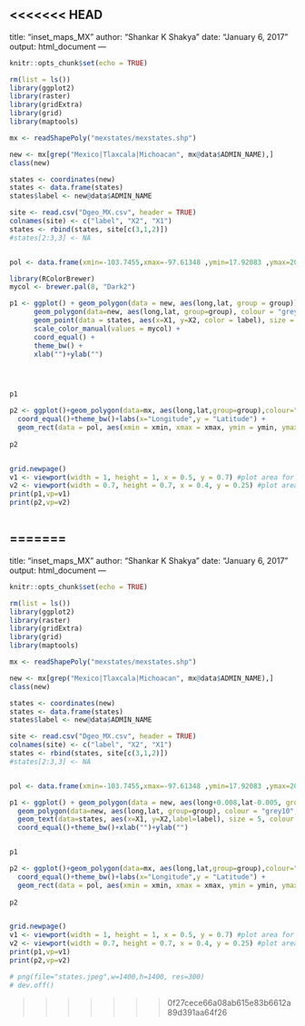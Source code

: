 <<<<<<< HEAD
---
title: "inset_maps_MX"
author: "Shankar K Shakya"
date: "January 6, 2017"
output: html_document
---

```r
knitr::opts_chunk$set(echo = TRUE)
```


```r

rm(list = ls())
library(ggplot2)
library(raster)
library(gridExtra)
library(grid)
library(maptools)

mx <- readShapePoly("mexstates/mexstates.shp")

new <- mx[grep("Mexico|Tlaxcala|Michoacan", mx@data$ADMIN_NAME),]
class(new)

states <- coordinates(new)
states <- data.frame(states)
states$label <- new@data$ADMIN_NAME

site <- read.csv("Dgeo_MX.csv", header = TRUE)
colnames(site) <- c("label", "X2", "X1")
states <- rbind(states, site[c(3,1,2)])
#states[2:3,3] <- NA


pol <- data.frame(xmin=-103.7455,xmax=-97.61348 ,ymin=17.92083 ,ymax=20.39417)

library(RColorBrewer)
mycol <- brewer.pal(8, "Dark2")

p1 <- ggplot() + geom_polygon(data = new, aes(long,lat, group = group)) +
      geom_polygon(data=new, aes(long,lat, group=group), colour = "grey10", fill = "#fff7bc") +
      geom_point(data = states, aes(x=X1, y=X2, color = label), size = 3) +
      scale_color_manual(values = mycol) + 
      coord_equal() + 
      theme_bw() + 
      xlab("")+ylab("") 




p1

p2 <- ggplot()+geom_polygon(data=mx, aes(long,lat,group=group),colour="grey10",fill="#fff7bc") +
  coord_equal()+theme_bw()+labs(x="Longitude",y = "Latitude") + 
  geom_rect(data = pol, aes(xmin = xmin, xmax = xmax, ymin = ymin, ymax = ymax), alpha=0, colour="red", size = 1, linetype = 1) 
  
p2


grid.newpage()
v1 <- viewport(width = 1, height = 1, x = 0.5, y = 0.7) #plot area for the main map
v2 <- viewport(width = 0.7, height = 0.7, x = 0.4, y = 0.25) #plot area for the inset map
print(p1,vp=v1) 
print(p2,vp=v2)



```















=======
---
title: "inset_maps_MX"
author: "Shankar K Shakya"
date: "January 6, 2017"
output: html_document
---

```r
knitr::opts_chunk$set(echo = TRUE)
```


```r

rm(list = ls())
library(ggplot2)
library(raster)
library(gridExtra)
library(grid)
library(maptools)

mx <- readShapePoly("mexstates/mexstates.shp")

new <- mx[grep("Mexico|Tlaxcala|Michoacan", mx@data$ADMIN_NAME),]
class(new)

states <- coordinates(new)
states <- data.frame(states)
states$label <- new@data$ADMIN_NAME

site <- read.csv("Dgeo_MX.csv", header = TRUE)
colnames(site) <- c("label", "X2", "X1")
states <- rbind(states, site[c(3,1,2)])
#states[2:3,3] <- NA


pol <- data.frame(xmin=-103.7455,xmax=-97.61348 ,ymin=17.92083 ,ymax=20.39417)

p1 <- ggplot() + geom_polygon(data = new, aes(long+0.008,lat-0.005, group = group), fill="#9ecae1") +
  geom_polygon(data=new, aes(long,lat, group=group), colour = "grey10",fill = "#fff7bc") +
  geom_text(data=states, aes(x=X1, y=X2,label=label), size = 5, colour = "grey20")+
  coord_equal()+theme_bw()+xlab("")+ylab("") 


p1

p2 <- ggplot()+geom_polygon(data=mx, aes(long,lat,group=group),colour="grey10",fill="#fff7bc") +
  coord_equal()+theme_bw()+labs(x="Longitude",y = "Latitude") + 
  geom_rect(data = pol, aes(xmin = xmin, xmax = xmax, ymin = ymin, ymax = ymax), alpha=0, colour="red", size = 1, linetype = 1) 
  
p2


grid.newpage()
v1 <- viewport(width = 1, height = 1, x = 0.5, y = 0.7) #plot area for the main map
v2 <- viewport(width = 0.7, height = 0.7, x = 0.4, y = 0.25) #plot area for the inset map
print(p1,vp=v1) 
print(p2,vp=v2)

# png(file="states.jpeg",w=1400,h=1400, res=300)
# dev.off()

```















>>>>>>> 0f27cece66a08ab615e83b6612a89d391aa64f26
